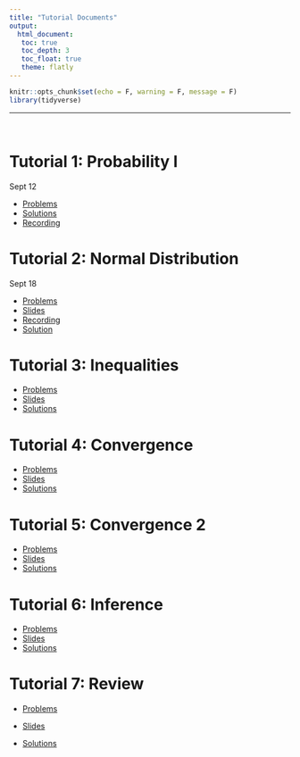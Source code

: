 ---
title: "Tutorial Documents"
output: 
  html_document:
   toc: true
   toc_depth: 3
   toc_float: true
   theme: flatly
---

```{r setup, include=FALSE}
knitr::opts_chunk$set(echo = F, warning = F, message = F)
library(tidyverse)
```

******


<br>

# Tutorial 1: Probability I 

Sept 12

* [Problems](https://drive.google.com/file/d/1e_9RM81e5hbpOA38mPHauCdPyex-30ZK/view?usp=sharing)
* [Solutions](https://drive.google.com/file/d/1vA2TELEEuQgoHrAdctwLIeWYMeBZwE2c/view?usp=sharing)
* [Recording](https://drive.google.com/file/d/1O9u52aw6GOmnAmQQzGgdSq66d9SenTDd/view?usp=sharing) 


# Tutorial 2: Normal Distribution 

Sept 18

* [Problems](https://drive.google.com/file/d/1qPYV7aAdA0zyXAq7SOqpCbZQrx-F8a2I/view?usp=sharing)
* [Slides](https://drive.google.com/file/d/1yFy7s1Y6xdYrVegFVjztiQWl-cdDPdFh/view?usp=sharing)
* [Recording](https://drive.google.com/file/d/1fnCUyGwCgCJSexbs7vYEFyfF7AQMEocX/view?usp=sharing)
* [Solution](https://drive.google.com/file/d/1-S8foAm1XkM_Zivpa7G67GV98UHCT0hh/view?usp=sharing)


# Tutorial 3: Inequalities

* [Problems](https://drive.google.com/file/d/1CgMK-aigr9YVOuKSdD2owRXiR1tJpNs-/view?usp=drive_link)
* [Slides](https://drive.google.com/file/d/1fspmRn7C0NAU-lpB62A7kG6Bs-g9JOjO/view?usp=drive_link)
* [Solutions](https://drive.google.com/file/d/1mv2F7bZq2mH8QprN07l2BgB0OKH6Lbb1/view?usp=sharing)


# Tutorial 4: Convergence

* [Problems](https://drive.google.com/file/d/1pFBMT0e2qKan-EhCdBRVP5u0uwMQF6w8/view?usp=sharing)
* [Slides](https://drive.google.com/file/d/1xz29gHcgw2YNEU8eWFqsUBIGAmnCbmhB/view?usp=sharing)
* [Solutions](https://drive.google.com/file/d/1e8PU3rD5QGCx64__NGtA5TW-aJO8gwLN/view?usp=sharing)


# Tutorial 5: Convergence 2

* [Problems](https://drive.google.com/file/d/1lMU5AFKJ2q44LPwNOO5MsO1VdeIkNxoo/view?usp=sharing)
* [Slides](https://drive.google.com/file/d/1CVuTUawzjdmntzhvJ9SK3Je9447W3SUc/view?usp=sharing)
* [Solutions](https://drive.google.com/file/d/1QgIyebk3hP-4pjwCUgVQ0FLWILRjNOeD/view?usp=sharing)

# Tutorial 6: Inference

* [Problems](https://drive.google.com/file/d/1VR3P3fUuPM-6jFQtOv_Sodxz6qUlqUTF/view?usp=sharing)
* [Slides](https://drive.google.com/file/d/1LmoRCcjXAxIYGUre8rt9sPaqyenlLmYE/view?usp=sharing)
* [Solutions](https://drive.google.com/file/d/1WkoGCJZAPS-eHE8vqXQofzsNRx7Y9gng/view?usp=sharing)


# Tutorial 7: Review

* [Problems](https://drive.google.com/file/d/1KlAejA2yr5GnPsHxGQ5cIseOnXI4cCM-/view?usp=sharing)

* [Slides](https://drive.google.com/file/d/1zIBip3EzWnpA4Inr92Yu4MJOLuoerRce/view?usp=sharing)

* [Solutions](https://drive.google.com/file/d/1GJyc7y1UCG4UnUC0l704vNFPAAEiVCa-/view?usp=sharing)
